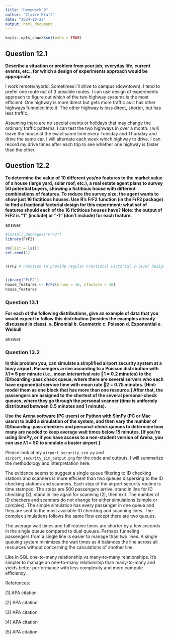 ```yaml
---
title: "Homework_9"
author: "Claire Kraft"
date: "2024-10-22"
output: html_document
---
```


```r
knitr::opts_chunk$set(echo = TRUE)
```

## Question 12.1
**Describe a situation or problem from your job, everyday life, current events, etc., for which a design of experiments approach would be appropriate.**

I work remote/hybrid. Sometimes i’ll drive to campus (downtown). I tend to prefer one route out of 3 possible routes. I can use design of experiments approach to figure out which of the two highway systems is the most efficient. One highway is more direct but gets more traffic as it has other highways funneled into it. The other highway is less direct, shorter, but has less traffic. 

Assuming there are no special events or holidays that may change the ordinary traffic patterns, I can test the two highways in over a month. I will leave the house at the exact same time every Tuesday and Thursday and drive the same car. I will alternate each week which highway to drive. I can record my drive times after each trip to see whether one highway is faster than the other.


## Question 12.2
**To determine the value of 10 different yes/no features to the market value of a house (large yard, solar roof, etc.), a real estate agent plans to survey 50 potential buyers, showing a fictitious house with different combinations of features. To reduce the survey size, the agent wants to show just 16 fictitious houses. Use R’s FrF2 function (in the FrF2 package) to find a fractional factorial design for this experiment: what set of features should each of the 16 fictitious houses have? Note: the output of FrF2 is “1” (include) or “-1” (don’t include) for each feature.**

answer
```r
#install.packages("FrF2")
library(FrF2) 

rm(list = ls())
set.seed(1)


?FrF2 # Function to provide regular Fractional Factorial 2-level designs


library('FrF2')
house_features <- FrF2(nruns = 16, nfactors = 10)
house_features
```

### Question 13.1
**For each of the following distributions, give an example of data that you would expect to follow this distribution (besides the examples already discussed in class).**
  **a. Binomial**
  **b. Geometric**
  **c. Poisson**
  **d. Exponential** 
  **e. Weibull**

answer

### Question 13.2
**In this problem you, can simulate a simplified airport security system at a busy airport. Passengers arrive according to a Poisson distribution with λ1 = 5 per minute (i.e., mean interarrival rate 1 = 0.2 minutes) to the ID/boarding-pass check queue, where there are several servers who each have exponential service time with mean rate 2 = 0.75 minutes. [Hint: model them as one block that has more than one resource.] After that, the passengers are assigned to the shortest of the several personal-check queues, where they go through the personal scanner (time is uniformly distributed between 0.5 minutes and 1 minute).**

**Use the Arena software (PC users) or Python with SimPy (PC or Mac users) to build a simulation of the system, and then vary the number of ID/boarding-pass checkers and personal-check queues to determine how many are needed to keep average wait times below 15 minutes. [If you’re using SimPy, or if you have access to a non-student version of Arena, you can use λ1 = 50 to simulate a busier airport.]**

Please look at my ```airport_security_sim.py``` and ```airport_security_sim_output.png``` for the code and outputs. I will summarize the methodology and interpretation here.

The evidence seems to suggest a single queue filtering to ID checking stations and scanners is more efficient than two queues dispersing to the ID checking stations and scanners. Each step of the airport security routine is time stamped. The steps are 500 passengers arrive, stand in line for ID checking (2), stand in line again for scanning (2), then exit. The number of ID checkers and scanners do not change for either simulations (simple or complex). The simple simulation has every passenger in one queue and they are sent to the most available ID checking and scanning lines. The complex simulations follows the same flow except there are two queues. 

The average wait times and full routine times are shorter by a few seconds in the single queue compared to dual queues. Perhaps funneling passengers from a single line is easier to manage than two lines. A single queuing system minimizes the wait times as it balances the line across all resources without concerning the calculations of another line. 

Like in SQL one-to-many relationship vs many-to-many relationships. It's simpler to manage an one-to-many relationship than many-to-many and yields better performance with less complexity and more  compute efficiency.

References:

[1] APA citation

[2] APA citation

[3] APA citation

[4] APA citation

[5] APA citation
